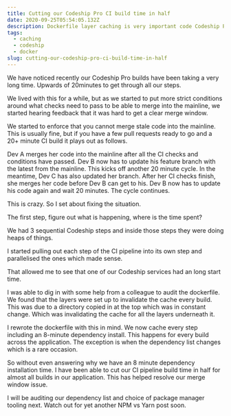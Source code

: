 ```yaml
---
title: Cutting our Codeship Pro CI build time in half
date: 2020-09-25T05:54:05.132Z
description: Dockerfile layer caching is very important code Codeship Pro CI performance
tags:
  - caching
  - codeship
  - docker
slug: cutting-our-codeship-pro-ci-build-time-in-half
---
```


We have noticed recently our Codeship Pro builds have been taking a very long time. Upwards of 20minutes to get through all our steps.

We lived with this for a while, but as we started to put more strict conditions around what checks need to pass to be able to merge into the mainline, we started hearing feedback that it was hard to get a clear merge window.

We started to enforce that you cannot merge stale code into the mainline. This is usually fine, but if you have a few pull requests ready to go and a 20+ minute CI build it plays out as follows.

Dev A merges her code into the mainline after all the CI checks and conditions have passed. Dev B now has to update his feature branch with the latest from the mainline. This kicks off another 20 minute cycle. In the meantime, Dev C has also updated her branch. After her CI checks finish, she merges her code before Dev B can get to his. Dev B now has to update his code again and wait 20 minutes. The cycle continues.

This is crazy. So I set about fixing the situation.

The first step, figure out what is happening, where is the time spent?

We had 3 sequential Codeship steps and inside those steps they were doing heaps of things.

I started pulling out each step of the CI pipeline into its own step and parallelised the ones which made sense.

That allowed me to see that one of our Codeship services had an long start time.

I was able to dig in with some help from a colleague to audit the dockerfile. We found that the layers were set up to invalidate the cache every build. This was due to a directory copied in at the top which was in constant change. Which was invalidating the cache for all the layers underneath it.

I rewrote the dockerfile with this in mind. We now cache every step including an 8-minute dependency install. This happens for every build across the application. The exception is when the dependency list changes which is a rare occasion.

So without even answering why we have an 8 minute dependency installation time. I have been able to cut our CI pipeline build time in half for almost all builds in our application. This has helped resolve our merge window issue.

I will be auditing our dependency list and choice of package manager tooling next. Watch out for yet another NPM vs Yarn post soon.
